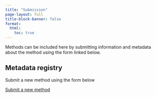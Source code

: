 ```yaml
---
title: "Submission"
page-layout: full
title-block-banner: false
format:
  html:
    toc: true
---
```


Methods can be included here by submitting information and metadata about the method using the form linked below.

## Metadata registry

Submit a new method using the form below

<a class="btn btn-primary" href="https://forms.office.com/e/2WpKRWVv6N" target="_blank" role="button">Submit a new method</a>

<!-- <iframe width="640px" height="480px" src="https://forms.office.com/Pages/ResponsePage.aspx?id=MH_ksn3NTkql2rGM8aQVG88z_X6DpwxEq0rbVlhlshFUNk85UjhLNVFJNDhTMFNUQk5OT1JSMU5QWS4u&embed=true" frameborder="0" marginwidth="0" marginheight="0" style="border: none; max-width:100%; max-height:100vh" allowfullscreen webkitallowfullscreen mozallowfullscreen msallowfullscreen> </iframe> -->
